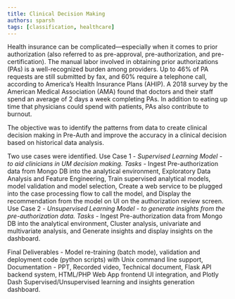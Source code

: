 ```yaml
---
title: Clinical Decision Making
authors: sparsh
tags: [classification, healthcare]
---
```


Health insurance can be complicated—especially when it comes to prior authorization (also referred to as pre-approval, pre-authorization, and pre-certification). The manual labor involved in obtaining prior authorizations (PAs) is a well-recognized burden among providers. Up to 46% of PA requests are still submitted by fax, and 60% require a telephone call, according to America’s Health Insurance Plans (AHIP). A 2018 survey by the American Medical Association (AMA) found that doctors and their staff spend an average of 2 days a week completing PAs. In addition to eating up time that physicians could spend with patients, PAs also contribute to burnout.

The objective was to identify the patterns from data to create clinical decision making in Pre-Auth and improve the accuracy in a clinical decision based on historical data analysis. 

Two use cases were identified. Use Case 1 - *Supervised Learning Model - to aid clinicians in UM decision making. Tasks -* Ingest Pre-authorization data from Mongo DB into the analytical environment, Exploratory Data Analysis and Feature Engineering, Train supervised analytical models, model validation and model selection, Create a web service to be plugged into the case processing flow to call the model, and Display the recommendation from the model on UI on the authorization review screen. Use Case 2 - *Unsupervised Learning Model - to generate insights from the pre-authorization data. Tasks -* Ingest Pre-authorization data from Mongo DB into the analytical environment, Cluster analysis, univariate and multivariate analysis, and Generate insights and display insights on the dashboard.

Final Deliverables - Model re-training (batch mode), validation and deployment code (python scripts) with Unix command line support, Documentation - PPT, Recorded video, Technical document, Flask API backend system, HTML/PHP Web App frontend UI integration, and Plotly Dash Supervised/Unsupervised learning and insights generation dashboard.